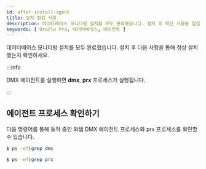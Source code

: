```yaml
---
id: after-install-agent
title: 설치 점검 사항
description: 데이터베이스 모니터링 설치를 모두 완료했습니다. 설치 후 확인 사항을 점검하세요.
keywords: [ Oracle Pro, 데이터베이스, 에이전트 ]
---
```


데이터베이스 모니터링 설치를 모두 완료했습니다. 설치 후 다음 사항을 통해 정상 설치했는지 확인하세요.


<Dbcheckagentlog /> 

:::info

DMX 에이전트를 실행하면 **dmx**, **prx** 프로세스가 실행됩니다.

:::


<Dbcheckdblogs />

## 에이전트 프로세스 확인하기

다음 명령어를 통해 동작 중인 와탭 DMX 에이전트 프로세스와 prx 프로세스를 확인할 수 있습니다.

```bash
$ ps -ef|grep dmx

$ ps -ef|grep prx
```


<Dbcheckmonitoringagentlists /> 